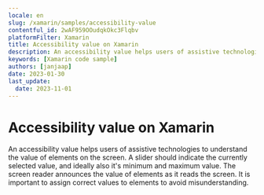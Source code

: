 ```yaml
---
locale: en
slug: /xamarin/samples/accessibility-value
contentful_id: 2wAF959OOudqkOkc3Flqbv
platformFilter: Xamarin
title: Accessibility value on Xamarin
description: An accessibility value helps users of assistive technologies to understand the value of elements on the screen.
keywords: [Xamarin code sample]
authors: [janjaap]
date: 2023-01-30
last_update:
  date: 2023-11-01
---
```


# Accessibility value on Xamarin

An accessibility value helps users of assistive technologies to understand the value of elements on the screen. A slider should indicate the currently selected value, and ideally also it's minimum and maximum value. The screen reader announces the value of elements as it reads the screen. It is important to assign correct values to elements to avoid misunderstanding.

<CodeSample id="accessibility-value" locale="en" platform="xamarin"/>
